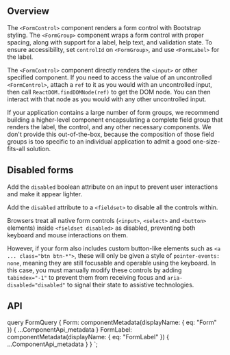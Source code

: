 


<PageHeader
  title="Forms"
  subTitle="Examples and usage guidelines for form control styles, layout options, and
  custom components for creating a wide variety of forms."
/>

## Overview

The `<FormControl>` component renders a form control with Bootstrap styling.
The `<FormGroup>` component wraps a form control with proper spacing, along
with support for a label, help text, and validation state. To ensure
accessibility, set `controlId` on `<FormGroup>`, and use `<FormLabel>` for
the label.

<ReactPlayground codeText={FormBasic} />

The `<FormControl>` component directly renders the `<input>` or other specified
component. If you need to access the value of an uncontrolled `<FormControl>`,
attach a `ref` to it as you would with an uncontrolled input, then call
`ReactDOM.findDOMNode(ref)` to get the DOM node. You can then interact with that
node as you would with any other uncontrolled input.

If your application contains a large number of form groups, we recommend
building a higher-level component encapsulating a complete field group
that renders the label, the control, and any other necessary components.
We don't provide this out-of-the-box, because the composition of those
field groups is too specific to an individual application to admit a
good one-size-fits-all solution.

## Disabled forms

Add the `disabled` boolean attribute on an input to prevent user interactions and
make it appear lighter.

<ReactPlayground codeText={FormDisabledInputs} />

Add the `disabled` attribute to a `<fieldset>` to disable all the controls within.

<ReactPlayground codeText={FormDisabled} />

Browsers treat all native form controls (`<input>`, `<select>` and `<button>` elements)
inside `<fieldset disabled>` as disabled, preventing both keyboard and mouse interactions
on them.

However, if your form also includes custom button-like elements such as
`<a ... class="btn btn-*">`, these will only be given a style of `pointer-events: none`,
meaning they are still focusable and operable using the keyboard. In this case, you must
manually modify these controls by adding `tabindex="-1"` to prevent them from receiving
focus and `aria-disabled="disabled"` to signal their state to assistive technologies.

## API

<ComponentApi metadata={props.data.Form} />
<ComponentApi metadata={props.data.FormLabel} exportedBy={props.data.Form} />

  query FormQuery {
    Form: componentMetadata(displayName: { eq: "Form" }) {
      ...ComponentApi_metadata
    }
    FormLabel: componentMetadata(displayName: { eq: "FormLabel" }) {
      ...ComponentApi_metadata
    }
  }
`;
